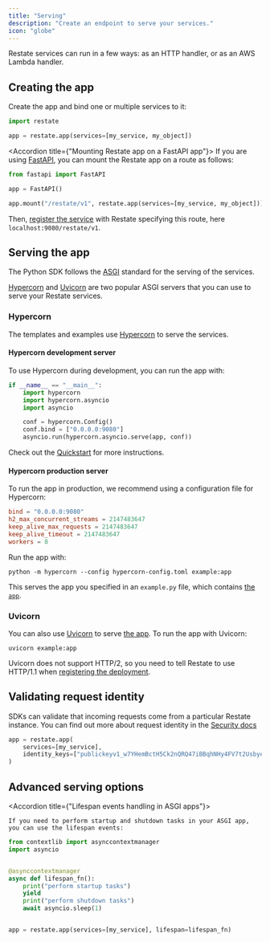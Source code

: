 ```yaml
---
title: "Serving"
description: "Create an endpoint to serve your services."
icon: "globe"
---
```



Restate services can run in a few ways: as an HTTP handler, or as an AWS Lambda handler.

## Creating the app
Create the app and bind one or multiple services to it:

```python {"CODE_LOAD::python/src/develop/serving.py#endpoint"} 
import restate

app = restate.app(services=[my_service, my_object])
```

<Accordion title={"Mounting Restate app on a FastAPI app"}>
If you are using [FastAPI](https://fastapi.tiangolo.com/), you can mount the Restate app on a route as follows:

```python {"CODE_LOAD::python/src/develop/serving.py#fastapi"} 
from fastapi import FastAPI

app = FastAPI()

app.mount("/restate/v1", restate.app(services=[my_service, my_object]))
```

Then, [register the service](/services/versioning#registering-a-deployment) with Restate specifying this route, here `localhost:9080/restate/v1`.
</Accordion>

## Serving the app
The Python SDK follows the [ASGI](https://asgi.readthedocs.io/en/latest/introduction.html) standard for the serving of the services.

[Hypercorn](https://pypi.org/project/Hypercorn/) and [Uvicorn](https://www.uvicorn.org/) are two popular ASGI servers that you can use to serve your Restate services.

### Hypercorn
The templates and examples use [Hypercorn](https://pypi.org/project/Hypercorn/) to serve the services.

#### Hypercorn development server
To use Hypercorn during development, you can run the app with:

```python {"CODE_LOAD::python/src/develop/serving.py#hypercorn"} 
if __name__ == "__main__":
    import hypercorn
    import hypercorn.asyncio
    import asyncio

    conf = hypercorn.Config()
    conf.bind = ["0.0.0.0:9080"]
    asyncio.run(hypercorn.asyncio.serve(app, conf))
```

Check out the [Quickstart](/quickstart) for more instructions.

#### Hypercorn production server

To run the app in production, we recommend using a configuration file for Hypercorn:

```toml hypercorn-config.toml
bind = "0.0.0.0:9080"
h2_max_concurrent_streams = 2147483647
keep_alive_max_requests = 2147483647
keep_alive_timeout = 2147483647
workers = 8
```

Run the app with:
```shell
python -m hypercorn --config hypercorn-config.toml example:app
```

This serves the app you specified in an `example.py` file, which contains [the `app`](/develop/python/serving#creating-the-app).

### Uvicorn
You can also use [Uvicorn](https://www.uvicorn.org/) to serve [the app](/develop/python/serving#creating-the-app).
To run the app with Uvicorn:

```shell
uvicorn example:app
````

Uvicorn does not support HTTP/2, so you need to tell Restate to use HTTP/1.1 when [registering the deployment](/services/versioning#deployments-supporting-only-http1-1).



## Validating request identity

SDKs can validate that incoming requests come from a particular Restate
instance. You can find out more about request identity in the [Security docs](/operate/security#locking-down-service-access)

```python {"CODE_LOAD::python/src/develop/serving.py#identity"} 
app = restate.app(
    services=[my_service],
    identity_keys=["publickeyv1_w7YHemBctH5Ck2nQRQ47iBBqhNHy4FV7t2Usbye2A6f"],
)
```

## Advanced serving options

<Accordion title={"Lifespan events handling in ASGI apps"}>

    If you need to perform startup and shutdown tasks in your ASGI app, you can use the lifespan events:

```python {"CODE_LOAD::python/src/develop/serving.py#lifespan"} 
from contextlib import asynccontextmanager
import asyncio


@asynccontextmanager
async def lifespan_fn():
    print("perform startup tasks")
    yield
    print("perform shutdown tasks")
    await asyncio.sleep(1)


app = restate.app(services=[my_service], lifespan=lifespan_fn)
```

</Accordion>